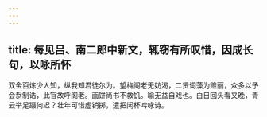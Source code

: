```yaml
---
---
---
```

title: 每见吕、南二郎中新文，辄窃有所叹惜，因成长句，以咏所怀
---



双金百炼少人知，纵我知君徒尔为。望梅阁老无妨渴，二贤词藻为赡丽，众多以予会忝制诰，此官故呼阁老。画饼尚书不救饥。喻无益自戏也。白日回头看又晚，青云举足蹑何迟？壮年可惜虚销掷，遣把闲杯吟咏诗。